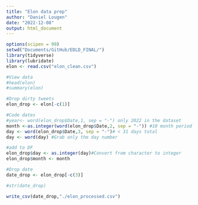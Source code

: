 ```yaml
---
title: "Elon data prep"
author: "Daniel Lougen"
date: "2022-12-08"
output: html_document
---
```


```r
options(scipen = 99)
setwd("Documents/GitHub/EDLD_FINAL/")
library(tidyverse)
library(lubridate)
elon <- read.csv("elon_clean.csv")
```


```r
#View data 
#head(elon)
#summary(elon)

#Drop dirty tweets
elon_drop <- elon[-c(1)]

#Code dates 
#year<- word(elon_drop$Date,1, sep = "-") only 2022 in the dataset
month <-as.integer(word(elon_drop$Date,2, sep = "-")) #10 month period
day <- word(elon_drop$Date,3, sep = "-")# < 31 days total
day <- word(day) #Grab only the day number

#add to DF
elon_drop$day <- as.integer(day)#Convert from character to integer
elon_drop$month <- month

#Drop date
date_drop <- elon_drop[-c(3)]

#str(date_drop)

write_csv(date_drop,"./elon_processed.csv")
```

